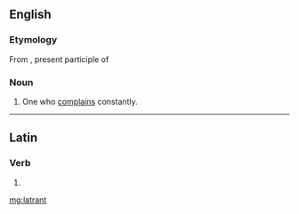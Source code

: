 ==English==

===Etymology===
From {{etyl|la|en}} {{m|la|lātrans}}, present participle of {{m|la|lātro||bark, bay}}

===Noun===
{{en-noun}}

# {{context|obsolete|lang=en}} One who [[complain]]s constantly.

----

==Latin==

===Verb===
{{la-verb-form|lātrant}}

# {{conjugation of|lātrō||3|p|pres|act|ind|lang=la}}

[[mg:latrant]]